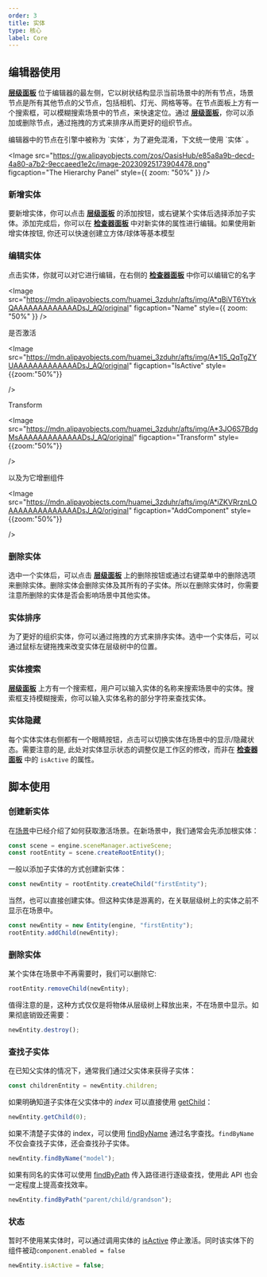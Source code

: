```yaml
---
order: 3
title: 实体
type: 核心
label: Core
---
```


## 编辑器使用

**[层级面板](/docs/interface/hierarchy)** 位于编辑器的最左侧，它以树状结构显示当前场景中的所有节点，场景节点是所有其他节点的父节点，包括相机、灯光、网格等等。在节点面板上方有一个搜索框，可以模糊搜索场景中的节点，来快速定位。通过 **[层级面板](/docs/interface/hierarchy)**，你可以添加或删除节点，通过拖拽的方式来排序从而更好的组织节点。

<Callout type="info">
编辑器中的节点在引擎中被称为 `实体`，为了避免混淆，下文统一使用 `实体` 。
</Callout>

<Image
  src="https://gw.alipayobjects.com/zos/OasisHub/e85a8a9b-decd-4a80-a7b2-9eccaeed1e2c/image-20230925173904478.png"
  figcaption="The Hierarchy Panel"
  style={{ zoom: "50%" }}
/>

### 新增实体

要新增实体，你可以点击 **[层级面板](/docs/interface/hierarchy)** 的添加按钮，或右键某个实体后选择添加子实体。添加完成后，你可以在 **[检查器面板](/docs/interface/inspector)** 中对新实体的属性进行编辑。如果使用新增实体按钮, 你还可以快速创建立方体/球体等基本模型

### 编辑实体

点击实体，你就可以对它进行编辑，在右侧的 **[检查器面板](/docs/interface/inspector)** 中你可以编辑它的名字

<Image
  src="https://mdn.alipayobjects.com/huamei_3zduhr/afts/img/A*qBiVT6YtvkQAAAAAAAAAAAAADsJ_AQ/original"
  figcaption="Name"
  style={{ zoom: "50%" }}
/>

是否激活

<Image
  src="https://mdn.alipayobjects.com/huamei_3zduhr/afts/img/A*1l5_QqTgZYUAAAAAAAAAAAAADsJ_AQ/original"
  figcaption="IsActive"
    style={{zoom:"50%"}}

/>

Transform

<Image
  src="https://mdn.alipayobjects.com/huamei_3zduhr/afts/img/A*3JO6S7BdgMsAAAAAAAAAAAAADsJ_AQ/original"
  figcaption="Transform"
    style={{zoom:"50%"}}

/>

以及为它增删组件

<Image
  src="https://mdn.alipayobjects.com/huamei_3zduhr/afts/img/A*iZKVRrznLOAAAAAAAAAAAAAADsJ_AQ/original"
  figcaption="AddComponent"
    style={{zoom:"50%"}}

/>

### 删除实体

选中一个实体后，可以点击 **[层级面板](/docs/interface/hierarchy)** 上的删除按钮或通过右键菜单中的删除选项来删除实体。删除实体会删除实体及其所有的子实体。所以在删除实体时，你需要注意所删除的实体是否会影响场景中其他实体。

### 实体排序

为了更好的组织实体，你可以通过拖拽的方式来排序实体。选中一个实体后，可以通过鼠标左键拖拽来改变实体在层级树中的位置。

### 实体搜索

**[层级面板](/docs/interface/hierarchy)** 上方有一个搜索框，用户可以输入实体的名称来搜索场景中的实体。搜索框支持模糊搜索，你可以输入实体名称的部分字符来查找实体。

### 实体隐藏

每个实体实体右侧都有一个眼睛按钮，点击可以切换实体在场景中的显示/隐藏状态。需要注意的是, 此处对实体显示状态的调整仅是工作区的修改，而非在 **[检查器面板](/docs/interface/inspector)** 中的 `isActive` 的属性。

## 脚本使用

### 创建新实体

在[场景](/docs/core/scene)中已经介绍了如何获取激活场景。在新场景中，我们通常会先添加根实体：

```typescript
const scene = engine.sceneManager.activeScene;
const rootEntity = scene.createRootEntity();
```

一般以添加子实体的方式创建新实体：

```typescript
const newEntity = rootEntity.createChild("firstEntity");
```

当然，也可以直接创建实体。但这种实体是游离的，在关联层级树上的实体之前不显示在场景中。

```typescript
const newEntity = new Entity(engine, "firstEntity");
rootEntity.addChild(newEntity);
```

### 删除实体

某个实体在场景中不再需要时，我们可以删除它:

```typescript
rootEntity.removeChild(newEntity);
```

值得注意的是，这种方式仅仅是将物体从层级树上释放出来，不在场景中显示。如果彻底销毁还需要：

```typescript
newEntity.destroy();
```

### 查找子实体

在已知父实体的情况下，通常我们通过父实体来获得子实体：

```typescript
const childrenEntity = newEntity.children;
```

如果明确知道子实体在父实体中的 _index_ 可以直接使用 [getChild](/apis/core/#Entity-getChild)：

```typescript
newEntity.getChild(0);
```

如果不清楚子实体的 index，可以使用 [findByName](/apis/core/#Entity-findByName) 通过名字查找。`findByName` 不仅会查找子实体，还会查找孙子实体。

```typescript
newEntity.findByName("model");
```

如果有同名的实体可以使用 [findByPath](/apis/core/#Entity-findByPath) 传入路径进行逐级查找，使用此 API 也会一定程度上提高查找效率。

```typescript
newEntity.findByPath("parent/child/grandson");
```

### 状态

暂时不使用某实体时，可以通过调用实体的 [isActive](/apis/core/#Entity-isActive) 停止激活。同时该实体下的组件被动`component.enabled = false`

```typescript
newEntity.isActive = false;
```
